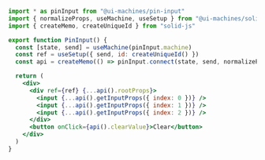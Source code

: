 ```jsx
import * as pinInput from "@ui-machines/pin-input"
import { normalizeProps, useMachine, useSetup } from "@ui-machines/solid"
import { createMemo, createUniqueId } from "solid-js"

export function PinInput() {
  const [state, send] = useMachine(pinInput.machine)
  const ref = useSetup({ send, id: createUniqueId() })
  const api = createMemo(() => pinInput.connect(state, send, normalizeProps))

  return (
    <div>
      <div ref={ref} {...api().rootProps}>
        <input {...api().getInputProps({ index: 0 })} />
        <input {...api().getInputProps({ index: 1 })} />
        <input {...api().getInputProps({ index: 2 })} />
      </div>
      <button onClick={api().clearValue}>Clear</button>
    </div>
  )
}
```
